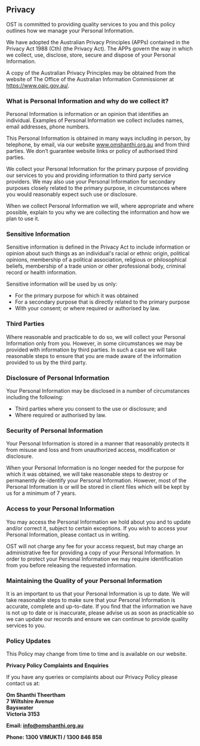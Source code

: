 ## Privacy


OST is committed to providing quality services to you and this policy outlines how we  manage your Personal Information.


We have adopted the Australian Privacy Principles (APPs) contained in the Privacy Act  1988 (Cth) (the Privacy Act). The APPs govern the way in which we collect, use, disclose,  store, secure and dispose of your Personal Information.


A copy of the Australian Privacy Principles may be obtained from the website of The  Office of the Australian Information Commissioner at https://www.oaic.gov.au/.


### What is Personal Information and why do we collect it?

Personal Information is information or an opinion that identifies an individual. Examples  of Personal Information we collect includes names, email addresses, phone numbers.

This Personal Information is obtained in many ways including in person, by telephone, by email, via our website www.omshanthi.org.au and from third parties. We don’t  guarantee website links or policy of authorised third parties.

We collect your Personal Information for the primary purpose of providing our services  to you and providing information to third party service providers. We may also use your  Personal Information for secondary purposes closely related to the primary purpose, in  circumstances where you would reasonably expect such use or disclosure.

When we collect Personal Information we will, where appropriate and where possible,  explain to you why we are collecting the information and how we plan to use it.


### Sensitive Information

Sensitive information is defined in the Privacy Act to include information or opinion  about such things as an individual's racial or ethnic origin, political opinions,  membership of a political association, religious or philosophical beliefs, membership of a trade union or other professional body, criminal record or health information.


Sensitive information will be used by us only: 
- For the primary purpose for which it was obtained 
- For a secondary purpose that is directly related to the primary purpose 
- With your consent; or where required or authorised by law.


### Third Parties

Where reasonable and practicable to do so, we will collect your Personal Information  only from you. However, in some circumstances we may be provided with information  by third parties. In such a case we will take reasonable steps to ensure that you are  made aware of the information provided to us by the third party.


### Disclosure of Personal Information

Your Personal Information may be disclosed in a number of circumstances including the  following:

- Third parties where you consent to the use or disclosure; and 
- Where required or authorised by law.


### Security of Personal Information

Your Personal Information is stored in a manner that reasonably protects it from misuse  and loss and from unauthorized access, modification or disclosure.


When your Personal Information is no longer needed for the purpose for which it was  obtained, we will take reasonable steps to destroy or permanently de-identify your  Personal Information. However, most of the Personal Information is or will be stored in  client files which will be kept by us for a minimum of 7 years.


### Access to your Personal Information

You may access the Personal Information we hold about you and to update and/or  correct it, subject to certain exceptions. If you wish to access your Personal  Information, please contact us in writing.


OST will not charge any fee for your access request, but may charge an administrative  fee for providing a copy of your Personal Information.
In order to protect your Personal Information we may require identification from you  before releasing the requested information.


### Maintaining the Quality of your Personal Information

It is an important to us that your Personal Information is up to date. We will take  reasonable steps to make sure that your Personal Information is accurate, complete  and up-to-date. If you find that the information we have is not up to date or is  inaccurate, please advise us as soon as practicable so we can update our records and  ensure we can continue to provide quality services to you.


### Policy Updates

This Policy may change from time to time and is available on our website. 


**Privacy Policy Complaints and Enquiries**


If you have any queries or complaints about our Privacy Policy please contact us at:


**Om Shanthi Theertham**\
**7 Wiltshire Avenue**\
**Bayswater**\
**Victoria 3153**

**Email: info@omshanthi.org.au**

**Phone: 1300 VIMUKTI / 1300 846 858** 

